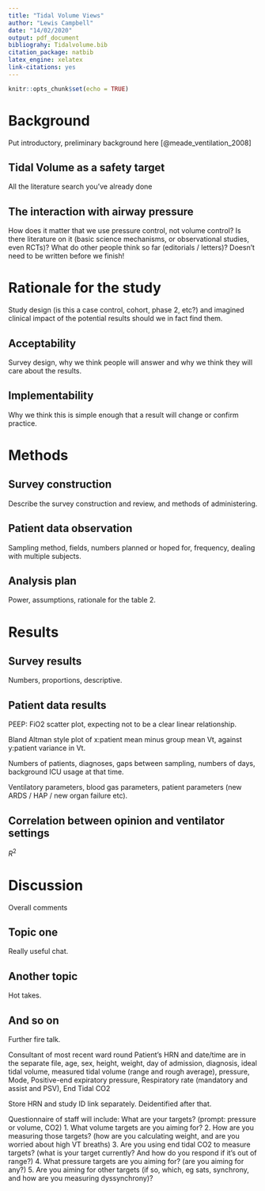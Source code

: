 ```yaml
---
title: "Tidal Volume Views"
author: "Lewis Campbell"
date: "14/02/2020"
output: pdf_document
bibliograhy: Tidalvolume.bib
citation_package: natbib
latex_engine: xelatex
link-citations: yes
---
```


```r
knitr::opts_chunk$set(echo = TRUE)
```

# Background 

Put introductory, preliminary background here [@meade_ventilation_2008]

## Tidal Volume as a safety target 

All the literature search you've already done 

## The interaction with airway pressure 

How does it matter that we use pressure control, not volume control? Is there literature on it (basic science mechanisms, or observational studies, even RCTs)? What do other people think so far (editorials / letters)? Doesn't need to be written before we finish!

# Rationale for the study 

Study design (is this a case control, cohort, phase 2, etc?) and imagined clinical impact of the potential results should we in fact find them.

## Acceptability 

Survey design, why we think people will answer and why we think they will care about the results. 

## Implementability 

Why we think this is simple enough that a result will change or confirm practice. 

# Methods
 
## Survey construction 

Describe the survey construction and review, and methods of administering. 

## Patient data observation 

Sampling method, fields, numbers planned or hoped for, frequency, dealing with multiple subjects.

## Analysis plan 

Power, assumptions, rationale for the table 2.

# Results 

## Survey results 

Numbers, proportions, descriptive. 

## Patient data results 

PEEP: FiO2 scatter plot, expecting not to be a clear linear relationship. 

Bland Altman style plot of x:patient mean minus group mean Vt, against y:patient variance in Vt.

Numbers of patients, diagnoses, gaps between sampling, numbers of days, background ICU usage at that time. 

Ventilatory parameters, blood gas parameters, patient parameters (new ARDS / HAP / new organ failure etc). 

## Correlation between opinion and ventilator settings 

$R^2$

# Discussion 

Overall comments

## Topic one 

Really useful chat. 

## Another topic 

Hot takes. 

## And so on 

Further fire talk.

Consultant of most recent ward round
Patient’s HRN and date/time are in the separate file, age, sex, height, weight, day of admission, diagnosis, ideal tidal volume, measured tidal volume (range and rough average), pressure, Mode, Positive-end expiratory pressure, Respiratory rate (mandatory and assist and PSV), End Tidal CO2

Store HRN and study ID link separately. Deidentified after that.

Questionnaire of staff will include: 
What are your targets? (prompt: pressure or volume, CO2)
1. What volume targets are you aiming for?
2. How are you measuring those targets? (how are you calculating weight, and are you worried about high VT breaths)
3. Are you using end tidal CO2 to measure targets? (what is your target currently? And how do you respond if it's out of range?)
4. What pressure targets are you aiming for? (are you aiming for any?)
5. Are you aiming for other targets (if so, which, eg sats, synchrony, and how are you measuring dyssynchrony)?